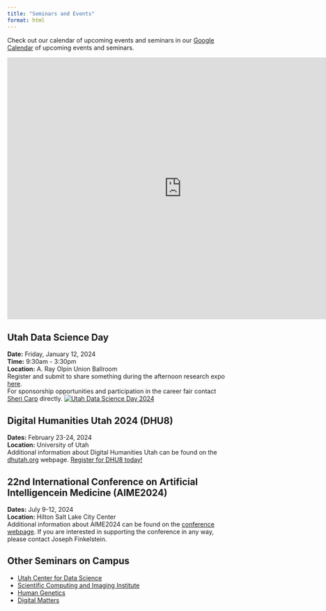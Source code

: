 ```yaml
---
title: "Seminars and Events"
format: html
---
```


Check out our calendar of upcoming events and seminars in our [Google Calendar](https://calendar.google.com/calendar/u/0?cid=Y2Y0ZDA4OThhMjJiMmQxOTY5NzU1ZDRiYmU3NzA2M2U4MGVhNDgxMGEyNGEyYTI0ZWQ4NDAwM2IyMjU0NGY1NEBncm91cC5jYWxlbmRhci5nb29nbGUuY29t) of upcoming events and seminars.

<iframe src="https://calendar.google.com/calendar/embed?src=cf4d0898a22b2d1969755d4bbe77063e80ea4810a24a2a24ed84003b22544f54%40group.calendar.google.com&amp;ctz=America%2FDenver" style="border: 0" width="800" height="600" frameborder="0" scrolling="no">
</iframe>

## Utah Data Science Day
**Date:** Friday, January 12, 2024  
**Time:** 9:30am - 3:30pm  
**Location:** A. Ray Olpin Union Ballroom  
Register and submit to share something during the afternoon research expo [here](http://bit.ly/udsd-2024){target="_blank"}.  
For sponsorship opportunities and participation in the career fair contact [Sheri Carp](mailto:datascienceday@cs.utah.edu) directly.
[![Utah Data Science Day 2024](images/UDSD2024-Program.png)](http://bit.ly/udsd-2024){target="_blank"}

## Digital Humanities Utah 2024 (DHU8)
**Dates:** February 23-24, 2024  
<!--**Time:** 9:30am - 3:30pm  -->
**Location:** University of Utah  
Additional information about Digital Humanities Utah can be found on the [dhutah.org](https://dhutah.org/){target="_blank"} webpage. [Register for DHU8 today!](https://umarket.utah.edu/um2/marriottlib/productlist.php?category=2){target="_blank"}

## 22nd International Conference on Artificial Intelligencein Medicine (AIME2024)
**Dates:** July 9-12, 2024  
<!--**Time:** 9:30am - 3:30pm  -->
**Location:** Hilton Salt Lake City Center  
Additional information about AIME2024 can be found on the [conference webpage](https://aime24.aimedicine.info/){target="_blank"}. If you are interested in supporting the conference in any way, please contact Joseph Finkelstein.

## Other Seminars on Campus
* [Utah Center for Data Science](https://datascience.utah.edu/seminar.html)  
* [Scientific Computing and Imaging Institute](https://www.sci.utah.edu/the-institute/events.html)
* [Human Genetics](https://www.genetics.utah.edu/events)
* [Digital Matters](https://digitalmatters.utah.edu/events/)
